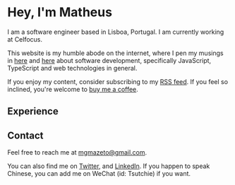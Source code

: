 <h1 class="text-3xl">Hey, I'm Matheus</h1>

<Spacer />

I am a software engineer based in Lisboa, Portugal. I am currently working at Celfocus. 

This website is my humble abode on the internet, where I pen my musings in [here](/posts) and [here](/notes) about software development, specifically JavaScript, TypeScript and web technologies in general. 

If you enjoy my content, consider subscribing to my [RSS feed](/rss.xml). If you feel so inclined, you're welcome to [buy me a coffee](https://www.buymeacoffee.com/matheusmazeto).


<Spacer />

## Experience

<Experience />

<Spacer />

## Contact
Feel free to reach me at [mgmazeto@gmail.com](mailto:mgmazeto@gmail.com?subject=Hey%Matheus).

You can also find me on [Twitter](https://twitter.com/matheusmazeto), and [LinkedIn](https://www.linkedin.com/in/matheusmazeto/). If you happen to speak Chinese, you can add me on WeChat (id: Tsutchie) if you want.

 